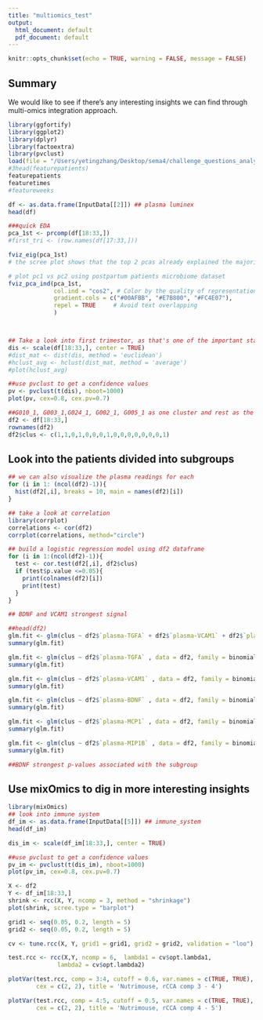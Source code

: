 ```yaml
---
title: "multiomics_test"
output:
  html_document: default
  pdf_document: default
---
```


```r
knitr::opts_chunk$set(echo = TRUE, warning = FALSE, message = FALSE)
```

## Summary  
We would like to see if there's any interesting insights we can find through multi-omics integration approach.  


```r
library(ggfortify)
library(ggplot2)
library(dplyr)
library(factoextra)
library(pvclust)
load(file = "/Users/yetingzhang/Desktop/sema4/challenge_questions_analysis/Paper-Code-01May2018/Data/Data.Rda")
#3head(featurepatients)
featurepatients
featuretimes
#featureweeks

df <- as.data.frame(InputData[[2]]) ## plasma luminex
head(df)

###quick EDA
pca_1st <- prcomp(df[18:33,])
#first_tri <- (row.names(df[17:33,]))

fviz_eig(pca_1st)
# the scree plot shows that the top 2 pcas already explained the majority of the variances in the data

# plot pc1 vs pc2 using postpartum patients microbiome dataset
fviz_pca_ind(pca_1st,
             col.ind = "cos2", # Color by the quality of representation
             gradient.cols = c("#00AFBB", "#E7B800", "#FC4E07"),
             repel = TRUE     # Avoid text overlapping
             )



## Take a look into first trimestor, as that's one of the important stage.
dis <- scale(df[18:33,], center = TRUE)
#dist_mat <- dist(dis, method = 'euclidean')
#hclust_avg <- hclust(dist_mat, method = 'average')
#plot(hclust_avg)

##use pvclust to get a confidence values
pv <- pvclust(t(dis), nboot=1000)
plot(pv, cex=0.8, cex.pv=0.7)

##G010_1, G003_1,G024_1, G002_1, G005_1 as one cluster and rest as the second cluster
df2 <- df[18:33,]
rownames(df2)
df2$clus <- c(1,1,0,1,0,0,0,1,0,0,0,0,0,0,0,1)
```

## Look into the patients divided into subgroups

```r
## we can also visualize the plasma readings for each
for (i in 1: (ncol(df2)-1)){
  hist(df2[,i], breaks = 10, main = names(df2)[i])
}

## take a look at correlation
library(corrplot)
correlations <- cor(df2)
corrplot(correlations, method="circle")

## build a logistic regression model using df2 dataframe
for (i in 1:(ncol(df2)-1)){
  test <- cor.test(df2[,i], df2$clus)
  if (test$p.value <=0.05){
    print(colnames(df2)[i])
    print(test)
  }
}

## BDNF and VCAM1 strongest signal

##head(df2)
glm.fit <- glm(clus ~ df2$`plasma-TGFA` + df2$`plasma-VCAM1` + df2$`plasma-BDNF` + df2$`plasma-MCP1` + df2$`plasma-MIP1B` , data = df2, family = binomial)
summary(glm.fit)

glm.fit <- glm(clus ~ df2$`plasma-TGFA` , data = df2, family = binomial)
summary(glm.fit)

glm.fit <- glm(clus ~ df2$`plasma-VCAM1` , data = df2, family = binomial)
summary(glm.fit)

glm.fit <- glm(clus ~ df2$`plasma-BDNF` , data = df2, family = binomial)
summary(glm.fit)

glm.fit <- glm(clus ~ df2$`plasma-MCP1` , data = df2, family = binomial)
summary(glm.fit)

glm.fit <- glm(clus ~ df2$`plasma-MIP1B` , data = df2, family = binomial)
summary(glm.fit)

##BDNF strongest p-values associated with the subgroup
```

## Use mixOmics to dig in more interesting insights  

```r
library(mixOmics)
## look into immune system
df_im <- as.data.frame(InputData[[5]]) ## immune_system
head(df_im)

dis_im <- scale(df_im[18:33,], center = TRUE)

##use pvclust to get a confidence values
pv_im <- pvclust(t(dis_im), nboot=1000)
plot(pv_im, cex=0.8, cex.pv=0.7)

X <- df2
Y <- df_im[18:33,]
shrink <- rcc(X, Y, ncomp = 3, method = "shrinkage")
plot(shrink, scree.type = "barplot")

grid1 <- seq(0.05, 0.2, length = 5) 
grid2 <- seq(0.05, 0.2, length = 5)

cv <- tune.rcc(X, Y, grid1 = grid1, grid2 = grid2, validation = "loo")

test.rcc <- rcc(X,Y, ncomp = 6,  lambda1 = cv$opt.lambda1, 
              lambda2 = cv$opt.lambda2)

plotVar(test.rcc, comp = 3:4, cutoff = 0.6, var.names = c(TRUE, TRUE),
        cex = c(2, 2), title = 'Nutrimouse, rCCA comp 3 - 4')

plotVar(test.rcc, comp = 4:5, cutoff = 0.5, var.names = c(TRUE, TRUE),
        cex = c(2, 2), title = 'Nutrimouse, rCCA comp 4 - 5')
```

